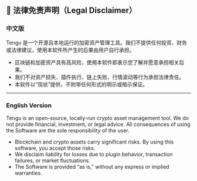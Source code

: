 ## 🚨 法律免责声明（Legal Disclaimer）

### 中文版

Tengu 是一个开源且本地运行的加密资产管理工具。我们不提供任何投资、财务或法律建议，使用本软件所产生的后果由用户自行承担。

- 区块链和加密资产具有高风险，使用本软件即表示您了解并愿意承担相关后果。
- 我们不对资产损失、插件执行、链上失败、行情波动等行为承担法律责任。
- 本软件以“现状”提供，不附带任何形式的明示或暗示保证。

---

### English Version

Tengu is an open-source, locally-run crypto asset management tool. We do not provide financial, investment, or legal advice. All consequences of using the Software are the sole responsibility of the user.

- Blockchain and crypto assets carry significant risks. By using this software, you accept those risks.
- We disclaim liability for losses due to plugin behavior, transaction failures, or market fluctuations.
- The Software is provided “as is,” without any express or implied warranties.
